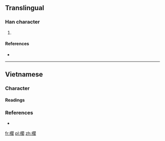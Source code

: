 ==Translingual==

===Han character===
{{Han char|rn=75|rad=木|as=14|sn=18|four=|canj=DANR,XDANR}}

# {{defn|Han|sort=木14}}

====References====
* {{Han ref|kx=0559.261|hdz=21311.051|uh=6ACA|ud=27338}}

----

==Vietnamese==

===Character===
{{rfc-header|Character|lang=vi}}

====Readings====
{{vi-readings|nom=gác|rs=木14}}

===References===
* {{R:WinVNKey:Lê Sơn Thanh}}

[[fr:櫊]]
[[pl:櫊]]
[[zh:櫊]]